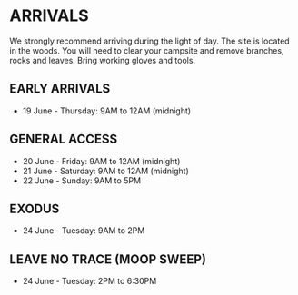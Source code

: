# ARRIVALS {-}

We strongly recommend arriving during the light of day. The site is located in the woods. You will need to clear your campsite and remove branches, rocks and leaves. Bring working gloves and tools.

<h2><span> EARLY ARRIVALS </span></h2> 

* 19 June - Thursday: 9AM to 12AM (midnight) 

<h2><span> GENERAL ACCESS </span></h2> 

* 20 June - Friday: 9AM to 12AM (midnight)
* 21 June - Saturday: 9AM to 12AM (midnight)
* 22 June - Sunday: 9AM to 5PM

<h2><span> EXODUS </span></h2> 

* 24 June - Tuesday: 9AM to 2PM

<h2><span> LEAVE NO TRACE (MOOP SWEEP) </span></h2> 

* 24 June - Tuesday: 2PM to 6:30PM


